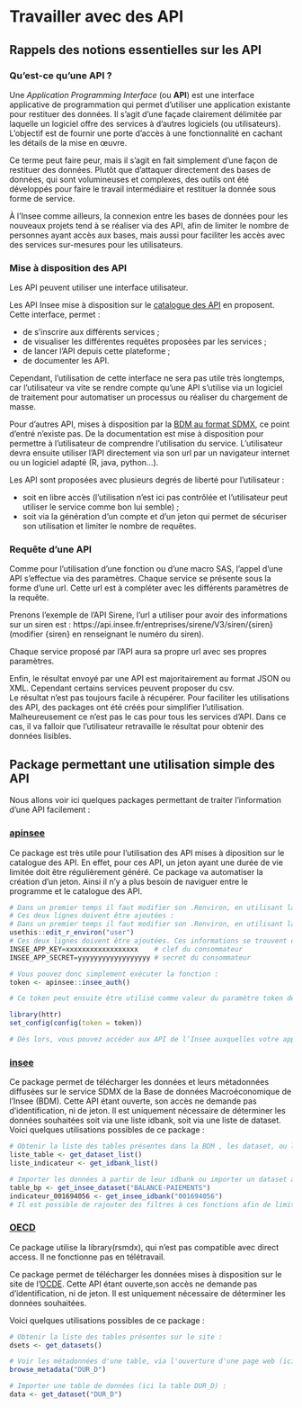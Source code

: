 # Travailler avec des API

<!-- ## Tâches concernées et recommandations -->

<!-- Quelques détails sur la tâche dont il s'agit -->

<!-- ::: {.recommandation data-latex=""} -->

<!-- Dire en 4-5 lignes comment il est recommandé de procéder: -->

<!-- * le ou les *package*(*s*) dont l'usage est recommandé; si on recommande plusieurs *packages*, expliquer comment choisir lequel (en fonction de la taille des données, du format...) -->
<!-- * les *packages* dont l'usage est déconseillé;  -->
<!-- * les autres points de méthode essentiels. -->

<!-- ::: -->

## Rappels des notions essentielles sur les API

### Qu'est-ce qu'une API ?

Une *Application Programming Interface* (ou **API**) est une interface applicative de programmation qui permet d'utiliser une application existante pour restituer des données. Il s'agit d'une façade clairement délimitée par laquelle un logiciel offre des services à d'autres logiciels (ou utilisateurs). L'objectif est de fournir une porte d'accès à une fonctionnalité en cachant les détails de la mise en œuvre. 

Ce terme peut faire peur, mais il s'agit en fait simplement d'une façon de restituer des données. Plutôt que d'attaquer directement des bases de données, qui sont volumineuses et complexes, des outils ont été développés pour faire le travail intermédiaire et restituer la donnée sous forme de service.

À l'Insee comme ailleurs, la connexion entre les bases de données pour les nouveaux projets tend à se réaliser via des API, afin de limiter le nombre de personnes ayant accès aux bases, mais aussi pour faciliter les accès avec des services sur-mesures pour les utilisateurs.

### Mise à disposition des API

Les API peuvent utiliser une interface utilisateur.  

Les API Insee mise à disposition sur le [catalogue des API](https://api.insee.fr/catalogue/) en proposent. Cette interface, permet :

- de s'inscrire aux différents services ;
- de visualiser les différentes requêtes proposées par les services ;
- de lancer l'API depuis cette plateforme ;
- de documenter les API.

Cependant, l'utilisation de cette interface ne sera pas utile très longtemps, car l'utilisateur va vite se rendre compte qu'une API s'utilise via un logiciel de traitement pour automatiser un processus ou réaliser du chargement de masse.


Pour d'autres API, mises à disposition par la [BDM au format SDMX](https://www.insee.fr/fr/information/2862759), ce point d'entré n'existe pas. De la documentation est mise à disposition pour permettre à l'utilisateur de comprendre l'utilisation du service. L'utilisateur devra ensuite utiliser l'API directement via son url par un navigateur internet ou un logiciel adapté (R, java, python...).

Les API sont proposées avec plusieurs degrés de liberté pour l'utilisateur :

- soit en libre accès (l'utilisation n'est ici pas contrôlée et l'utilisateur peut utiliser le service comme bon lui semble) ;
- soit via la génération d'un compte et d'un jeton qui permet de sécuriser son utilisation et limiter le nombre de requêtes.

### Requête d'une API

Comme pour l'utilisation d'une fonction ou d'une macro SAS, l'appel d'une API s'effectue via des paramètres. 
Chaque service se présente sous la forme d'une url. Cette url est à compléter avec les différents paramètres de la requête.

Prenons l'exemple de l'API Sirene, l'url a utiliser pour avoir des informations sur un siren est : https://api.insee.fr/entreprises/sirene/V3/siren/{siren} (modifier {siren} en renseignant le numéro du siren).

Chaque service proposé par l'API aura sa propre url avec ses propres paramètres.

Enfin, le résultat envoyé par une API est majoritairement au format JSON ou XML. Cependant certains services peuvent proposer du csv.  
Le résultat n'est pas toujours facile à récupérer. Pour faciliter les utilisations des API, des packages ont été créés pour simplifier l'utilisation. Malheureusement ce n'est pas le cas pour tous les services d'API. Dans ce cas, il va falloir que l'utilisateur retravaille le résultat pour obtenir des données lisibles.

## Package permettant une utilisation simple des API

Nous allons voir ici quelques packages permettant de traiter l'information d'une API facilement :

### [apinsee](https://github.com/InseeFrLab/apinsee)

Ce package est très utile pour l'utilisation des API mises à diposition sur le catalogue des API. En effet, pour ces API, un jeton ayant une durée de vie limitée doit être régulièrement généré. Ce package va automatiser la création d'un jeton. Ainsi il n'y a plus besoin de naviguer entre le programme et le catalogue des API.

```r
# Dans un premier temps il faut modifier son .Renviron, en utilisant la commande usethis::edit_r_environ("user").
# Ces deux lignes doivent être ajoutées : 
# Dans un premier temps il faut modifier son .Renviron, en utilisant la commande :
usethis::edit_r_environ("user")
# Ces deux lignes doivent être ajoutées. Ces informations se trouvent dans la partie clé et jeton d'accès du portail des API : 
INSEE_APP_KEY=xxxxxxxxxxxxxxxxxx    # clef du consommateur
INSEE_APP_SECRET=yyyyyyyyyyyyyyyyyy # secret du consommateur

# Vous pouvez donc simplement exécuter la fonction :
token <- apinsee::insee_auth()

# Ce token peut ensuite être utilisé comme valeur du paramètre token de la fonction httr::config() :

library(httr)
set_config(config(token = token))

# Dès lors, vous pouvez accéder aux API de l’Insee auxquelles votre application a souscrit.

```

### [insee](https://hadrilec.github.io/insee/)

Ce package permet de télécharger les données et leurs métadonnées diffusées sur le service SDMX de la Base de données Macroéconomique de l'Insee (BDM). Cette API étant ouverte, son accès ne demande pas d'identification, ni de jeton. Il est uniquement nécessaire de déterminer les données souhaitées soit via une liste idbank, soit via une liste de dataset. 
Voici quelques utilisations possibles de ce package :



```r
# Obtenir la liste des tables présentes dans la BDM , les dataset, ou la liste des séries proposées, les idbank :
liste_table <- get_dataset_list()
liste_indicateur <- get_idbank_list()

# Importer les données à partir de leur idbank ou importer un dataset à partir de leur identifiant:
table_bp <- get_insee_dataset("BALANCE-PAIEMENTS")
indicateur_001694056 <- get_insee_idbank("001694056")
# Il est possible de rajouter des filtres à ces fonctions afin de limiter le nombre de données importées (filtre sur la période, sur la date de mise à jour, sur les filtres).

```


### [OECD](https://cran.r-project.org/web/packages/OECD/index.html)

::: {.remarque data-latex=""}

Ce package utilise la library(rsmdx), qui n'est pas compatible avec direct access. Il ne fonctionne pas en télétravail.

:::

Ce package permet de télécharger les données mises à disposition sur le site de l'[OCDE](https://stats.oecd.org/index.aspx?lang=fr). Cette API étant ouverte,son accès ne demande pas d'identification, ni de jeton. Il est uniquement nécessaire de déterminer les données souhaitées. 

Voici quelques utilisations possibles de ce package :

```r
# Obtenir la liste des tables présentes sur le site :
dsets <- get_datasets()

# Voir les métadonnées d'une table, via l'ouverture d'une page web (ici la table DUR_D) :
browse_metadata("DUR_D")

# Importer une table de données (ici la table DUR_D) :
data <- get_dataset("DUR_D")
```

